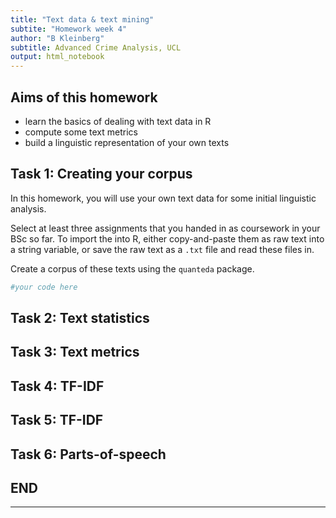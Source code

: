 ```yaml
---
title: "Text data & text mining"
subtite: "Homework week 4"
author: "B Kleinberg"
subtitle: Advanced Crime Analysis, UCL
output: html_notebook
---
```


## Aims of this homework

- learn the basics of dealing with text data in R
- compute some text metrics
- build a linguistic representation of your own texts


## Task 1: Creating your corpus

In this homework, you will use your own text data for some initial linguistic analysis.

Select at least three assignments that you handed in as coursework in your BSc so far. To import the into R, either copy-and-paste them as raw text into a string variable, or save the raw text as a `.txt` file and read these files in.

Create a corpus of these texts using the `quanteda` package.

```r
#your code here
```

## Task 2: Text statistics



## Task 3: Text metrics

## Task 4: TF-IDF

## Task 5: TF-IDF

## Task 6: Parts-of-speech

## END

---

